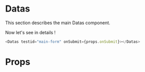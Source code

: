 
<Meta title="Molecule|Datas" component={Datas} />

# Datas

This section describes the main Datas component.

<div style={{ display: 'flex', justifyContent: 'space-between', width: 'auto',backgroundColor: '#140C0B', padding: '20px' }}>
    <Numbers />
</div>

Now let's see in details !

```javascript
<Datas testid="main-form" onSubmit={props.onSubmit}></Datas>
```

# Props

<Props of={Datas} />